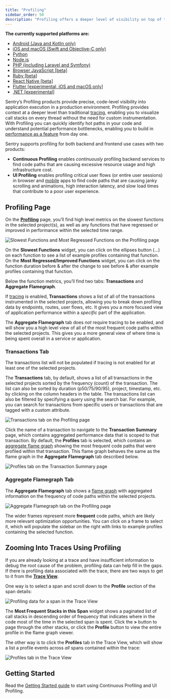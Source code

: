 ```yaml
---
title: "Profiling"
sidebar_order: 50
description: "Profiling offers a deeper level of visibility on top of traditional tracing, removing the need for custom instrumentation and enabling precise code-level visibility into your application in a production environment."
---
```


<Alert>

**The currently supported platforms are:**

- [Android (Java and Kotlin only)](/platforms/android/profiling/)
- [iOS and macOS (Swift and Objective-C only)](/platforms/apple/profiling/)
- [Python](/platforms/python/profiling/)
- [Node.js](/platforms/javascript/guides/node/profiling/)
- [PHP (including Laravel and Symfony)](/platforms/php/profiling/)
- [Browser JavaScript [beta]](/platforms/javascript/profiling/)
- [Ruby [beta]](/platforms/ruby/profiling/)
- [React Native [beta]](/platforms/react-native/profiling/)
- [Flutter [experimental, iOS and macOS only]](/platforms/dart/guides/flutter/profiling/)
- [.NET [experimental]](/platforms/dotnet/profiling/)

</Alert>

Sentry’s Profiling products provide precise, code-level visibility into application execution in a production environment. Profiling provides context at a deeper level than traditional [tracing](/concepts/key-terms/tracing/), enabling you to visualize call stacks on every thread without the need for custom instrumentation. With Profiling you can quickly identify hot paths in your code and understand potential performance bottlenecks, enabling you to build in [performance as a feature](https://blog.codinghorror.com/performance-is-a-feature/) from day one.

Sentry supports profiling for both backend and frontend use cases with two products:
* **Continuous Profiling** enables *continuously* profiling backend services to find code paths that are causing excessive resource usage and high infrastructure cost.
* **UI Profiling** enables profiling critical user flows (or entire user sessions) in browser and [mobile](/product/explore/profiling/mobile-app-profiling/) apps to find code paths that are causing janky scrolling and animations, high interaction latency, and slow load times that contribute to a poor user experience.

## Profiling Page

On the [**Profiling**](https://sentry.io/orgredirect/organizations/:orgslug/profiling/) page, you’ll find high level metrics on the slowest functions in the selected project(s), as well as any functions that have regressed or improved in performance within the selected time range.

![Slowest Functions and Most Regressed Functions on the Profiling page](./img/profiling-page-functions.png)

On the **Slowest Functions** widget, you can click on the ellipses button (...) on each function to see a list of example profiles containing that function. On the **Most Regressed/Improved Functions** widget, you can click on the function duration before & after the change to see before & after example profiles containing that function.

Below the function metrics, you’ll find two tabs: **Transactions** and **Aggregate Flamegraph**. 

If [tracing](/concepts/key-terms/tracing/) is enabled, **Transactions** shows a list of all of the transactions instrumented in the selected projects, allowing you to break down profiling data by endpoints, routes, user flows, etc. It gives you a more focused view of application performance within a *specific* part of the application.

The **Aggregate Flamegraph** tab does _not_ require tracing to be enabled, and will show you a high level view of all of the most frequent code paths within the selected projects. This gives you a more general view of where time is being spent overall in a service or application.

### Transactions Tab
<Alert>
The transactions list will not be populated if tracing is not enabled for at least one of the selected projects.
</Alert>

The **Transactions** tab, by default, shows a list of all transactions in the selected projects sorted by the frequency (count) of the transaction. The list can also be sorted by duration (p50/75/90/95), project, timestamp, etc. by clicking on the column headers in the table. The transactions list can also be filtered by specifying a query using the search bar. For example, you can search for transactions from specific users or transactions that are tagged with a custom attribute.

![Transactions tab on the Profiling page](./img/profiling-page-transactions.png)

Click the name of a transaction to navigate to the **Transaction Summary** page, which contains aggregated performance data that is scoped to that transaction. By default, the **Profiles** tab is selected, which contains an [aggregate flame graph](/product/explore/profiling/flame-charts-graphs) showing the most frequent code paths that were profiled within that transaction. This flame graph behaves the same as the flame graph in the **Aggregate Flamegraph** tab described below.

![Profiles tab on the Transaction Summary page](./img/transaction-summary-profiles.png)


### Aggregate Flamegraph Tab

The **Aggregate Flamegraph** tab shows a [flame graph](/product/explore/profiling/flame-charts-graphs) with aggregated information on the frequency of code paths within the selected projects. 

![Aggregate Flamegraph tab on the Profiling page](./img/profiling-page-aggregate-flamegraph.png)

The wider frames represent more **frequent** code paths, which are likely more relevant optimization opportunities. You can click on a frame to select it, which will populate the sidebar on the right with links to example profiles containing the selected function. 

## Zooming Into Traces Using Profiling

If you are already looking at a trace and have insufficient information to debug the root cause of the problem, profiling data can help fill in the gaps. If there is profiling data associated with the trace, there are two ways to get to it from the [**Trace View**](/concepts/key-terms/tracing/trace-view/).

One way is to select a span and scroll down to the **Profile** section of the span details:

![Profiling data for a span in the Trace View](./img/trace-view-span-profile.png)

The **Most Frequent Stacks in this Span** widget shows a paginated list of call stacks in descending order of frequency that indicates where in the code most of the time in the selected span is spent. Click the **>** button to page through the other stacks, or click the **Profile** button to view the entire profile in the flame graph viewer.

The other way is to click the **Profiles** tab in the Trace View, which will show a list a profile events across *all* spans contained within the trace:

![Profiles tab in the Trace View](./img/trace-view-profiles.png)

## Getting Started

Read the [Getting Started guide](/product/explore/profiling/getting-started) to start using Continuous Profiling and UI Profiling.

<PageGrid />
